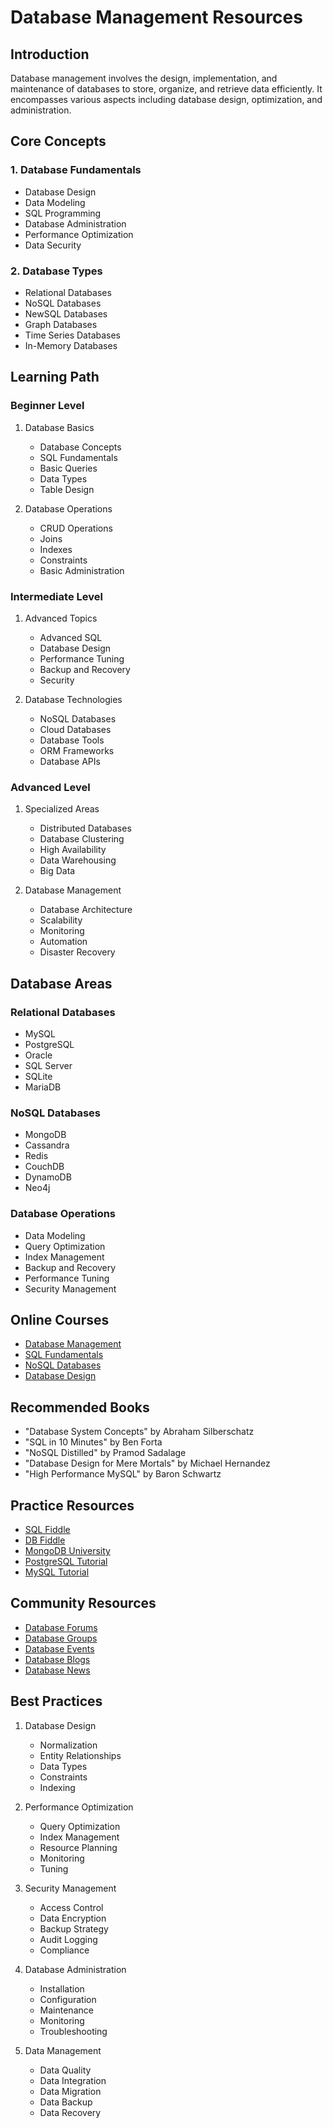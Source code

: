 # Database Management Resources

## Introduction
Database management involves the design, implementation, and maintenance of databases to store, organize, and retrieve data efficiently. It encompasses various aspects including database design, optimization, and administration.

## Core Concepts

### 1. Database Fundamentals
- Database Design
- Data Modeling
- SQL Programming
- Database Administration
- Performance Optimization
- Data Security

### 2. Database Types
- Relational Databases
- NoSQL Databases
- NewSQL Databases
- Graph Databases
- Time Series Databases
- In-Memory Databases

## Learning Path

### Beginner Level
1. Database Basics
   - Database Concepts
   - SQL Fundamentals
   - Basic Queries
   - Data Types
   - Table Design

2. Database Operations
   - CRUD Operations
   - Joins
   - Indexes
   - Constraints
   - Basic Administration

### Intermediate Level
1. Advanced Topics
   - Advanced SQL
   - Database Design
   - Performance Tuning
   - Backup and Recovery
   - Security

2. Database Technologies
   - NoSQL Databases
   - Cloud Databases
   - Database Tools
   - ORM Frameworks
   - Database APIs

### Advanced Level
1. Specialized Areas
   - Distributed Databases
   - Database Clustering
   - High Availability
   - Data Warehousing
   - Big Data

2. Database Management
   - Database Architecture
   - Scalability
   - Monitoring
   - Automation
   - Disaster Recovery

## Database Areas

### Relational Databases
- MySQL
- PostgreSQL
- Oracle
- SQL Server
- SQLite
- MariaDB

### NoSQL Databases
- MongoDB
- Cassandra
- Redis
- CouchDB
- DynamoDB
- Neo4j

### Database Operations
- Data Modeling
- Query Optimization
- Index Management
- Backup and Recovery
- Performance Tuning
- Security Management

## Online Courses
- [Database Management](https://www.coursera.org/specializations/database-management)
- [SQL Fundamentals](https://www.udemy.com/course/sql-fundamentals/)
- [NoSQL Databases](https://www.coursera.org/learn/nosql-databases)
- [Database Design](https://www.edx.org/course/database-design)

## Recommended Books
- "Database System Concepts" by Abraham Silberschatz
- "SQL in 10 Minutes" by Ben Forta
- "NoSQL Distilled" by Pramod Sadalage
- "Database Design for Mere Mortals" by Michael Hernandez
- "High Performance MySQL" by Baron Schwartz

## Practice Resources
- [SQL Fiddle](https://sqlfiddle.com/)
- [DB Fiddle](https://www.db-fiddle.com/)
- [MongoDB University](https://university.mongodb.com/)
- [PostgreSQL Tutorial](https://www.postgresqltutorial.com/)
- [MySQL Tutorial](https://www.mysqltutorial.org/)

## Community Resources
- [Database Forums](https://www.database-forums.com/)
- [Database Groups](https://www.database-groups.com/)
- [Database Events](https://www.database-events.com/)
- [Database Blogs](https://www.database-blogs.com/)
- [Database News](https://www.database-news.com/)

## Best Practices
1. Database Design
   - Normalization
   - Entity Relationships
   - Data Types
   - Constraints
   - Indexing

2. Performance Optimization
   - Query Optimization
   - Index Management
   - Resource Planning
   - Monitoring
   - Tuning

3. Security Management
   - Access Control
   - Data Encryption
   - Backup Strategy
   - Audit Logging
   - Compliance

4. Database Administration
   - Installation
   - Configuration
   - Maintenance
   - Monitoring
   - Troubleshooting

5. Data Management
   - Data Quality
   - Data Integration
   - Data Migration
   - Data Backup
   - Data Recovery 